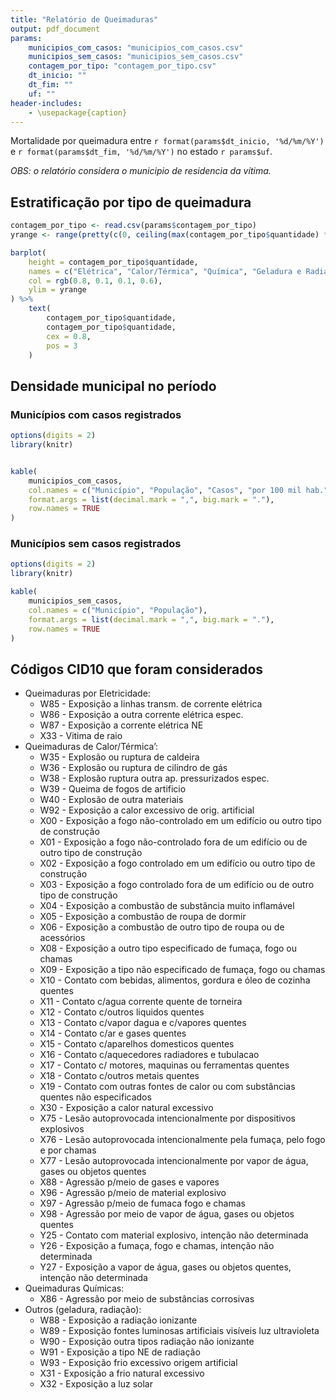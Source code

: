```yaml
---
title: "Relatório de Queimaduras"
output: pdf_document
params: 
    municipios_com_casos: "municipios_com_casos.csv"
    municipios_sem_casos: "municipios_sem_casos.csv"
    contagem_por_tipo: "contagem_por_tipo.csv"
    dt_inicio: ""
    dt_fim: ""
    uf: ""
header-includes:
    - \usepackage{caption}
---
```


\captionsetup[table]{labelformat=empty}

Mortalidade por queimadura entre `r format(params$dt_inicio, '%d/%m/%Y')` e `r format(params$dt_fim, '%d/%m/%Y')` no estado `r params$uf`.

_OBS: o relatório considera o municipio de residencia da vítima._

## Estratificação por tipo de queimadura

```r
contagem_por_tipo <- read.csv(params$contagem_por_tipo)
yrange <- range(pretty(c(0, ceiling(max(contagem_por_tipo$quantidade) * 1.25))))

barplot(
    height = contagem_por_tipo$quantidade,
    names = c("Elétrica", "Calor/Térmica", "Química", "Geladura e Radiação"),
    col = rgb(0.8, 0.1, 0.1, 0.6),
    ylim = yrange
) %>%
    text(
        contagem_por_tipo$quantidade,
        contagem_por_tipo$quantidade,
        cex = 0.8,
        pos = 3
    )

```
\pagebreak

## Densidade municipal no período

### Municípios com casos registrados

```r
options(digits = 2)
library(knitr)


kable(
    municipios_com_casos,
    col.names = c("Município", "População", "Casos", "por 100 mil hab."),
    format.args = list(decimal.mark = ",", big.mark = "."),
    row.names = TRUE
)

```
\pagebreak

### Municípios sem casos registrados

```r
options(digits = 2)
library(knitr)

kable(
    municipios_sem_casos,
    col.names = c("Município", "População"),
    format.args = list(decimal.mark = ",", big.mark = "."),
    row.names = TRUE
)
```
\pagebreak

## Códigos CID10 que foram considerados

* Queimaduras por Eletricidade:
    + W85 - Exposição a linhas transm. de corrente elétrica
    + W86 - Exposição a outra corrente elétrica espec.
    + W87 - Exposição a corrente elétrica NE
    + X33 - Vitima de raio

* Queimaduras de Calor/Térmica':
    + W35 - Explosão ou ruptura de caldeira
    + W36 - Explosão ou ruptura de cilindro de gás
    + W38 - Explosão ruptura outra ap. pressurizados espec.
    + W39 - Queima de fogos de artificio
    + W40 - Explosão de outra materiais
    + W92 - Exposição a calor excessivo de orig. artificial
    + X00 - Exposição a fogo não-controlado em um edifício ou outro tipo de construção
    + X01 - Exposição a fogo não-controlado fora de um edifício ou de outro tipo de construção
    + X02 - Exposição a fogo controlado em um edifício ou outro tipo de construção
    + X03 - Exposição a fogo controlado fora de um edifício ou de outro tipo de construção
    + X04 - Exposição a combustão de substância muito inflamável
    + X05 - Exposição a combustão de roupa de dormir
    + X06 - Exposição a combustão de outro tipo de roupa ou de acessórios
    + X08 - Exposição a outro tipo especificado de fumaça, fogo ou chamas
    + X09 - Exposição a tipo não especificado de fumaça, fogo ou chamas
    + X10 - Contato com bebidas, alimentos, gordura e óleo de cozinha quentes
    + X11 - Contato c/agua corrente quente de torneira
    + X12 - Contato c/outros liquidos quentes
    + X13 - Contato c/vapor dagua e c/vapores quentes
    + X14 - Contato c/ar e gases quentes
    + X15 - Contato c/aparelhos domesticos quentes
    + X16 - Contato c/aquecedores radiadores e tubulacao
    + X17 - Contato c/ motores, maquinas ou ferramentas quentes
    + X18 - Contato c/outros metais quentes
    + X19 - Contato com outras fontes de calor ou com substâncias quentes não especificados
    + X30 - Exposição a calor natural excessivo
    + X75 - Lesão autoprovocada intencionalmente por dispositivos explosivos
    + X76 - Lesão autoprovocada intencionalmente pela fumaça, pelo fogo e por chamas
    + X77 - Lesão autoprovocada intencionalmente por vapor de água, gases ou objetos quentes
    + X88 - Agressão p/meio de gases e vapores
    + X96 - Agressão p/meio de material explosivo
    + X97 - Agressão p/meio de fumaca fogo e chamas
    + X98 - Agressão por meio de vapor de água, gases ou objetos quentes
    + Y25 - Contato com material explosivo, intenção não determinada
    + Y26 - Exposição a fumaça, fogo e chamas, intenção não determinada
    + Y27 - Exposição a vapor de água, gases ou objetos quentes, intenção não determinada

* Queimaduras Químicas:
    + X86 - Agressão por meio de substâncias corrosivas

* Outros (geladura, radiação):
    + W88 - Exposição a radiação ionizante
    + W89 - Exposição fontes luminosas artificiais visíveis luz ultravioleta
    + W90 - Exposição outra tipos radiação não ionizante
    + W91 - Exposição a tipo NE de radiação
    + W93 - Exposição frio excessivo origem artificial
    + X31 - Exposição a frio natural excessivo
    + X32 - Exposição a luz solar